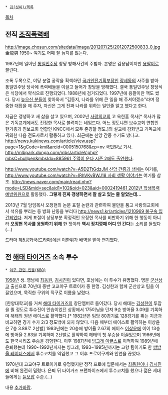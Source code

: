  * [[김(성씨)/목록]]

[[목차]]
== 전직 [[조직폭력배]] ==
http://image.chosun.com/sitedata/image/201207/25/2012072500833_0.jpg
金龍男 1950~ 여기도 어째 잘 늙지를 않는다.

1987년에 일어난 [[통일민주당]] 창당 방해사건의 주범자. 본명은 김용남이지만 [[용팔이]]로 불린다.

조폭 두목으로, 야당 분열 공작을 획책하던 [[국가안전기획부]]장인 [[장세동]]의 사주를 받아 통일민주당 당사에 폭력배들을 이끌고 들어가 창당을 방해했다. 결국 통일민주당 창당식은 식당에서 약식으로 진행되었다. 1988년에 검거되었다. 1997년에 용팔이란 책도 썼다. 당시 [[높으신 분들]]이 찾아와서 "김동지, 나라를 위해 큰 일을 해 주셔야겠소"라며 정중한 대접을 해 주자, 자신은 그게 진짜 나라를 위하는 일인줄 알고 했다고 한다.

지금은 갱생하고 새 삶을 살고 있으며, 2002년 [[사랑의교회]] 고 옥한흠 목사[* 목사가 많은 기독교계에서도 진정한 목사로 불려지는 네임드다. 어느 정도냐면 보수교회 연합인 한기총과 진보교회 연합인 KNCC에서 모두 존경할 정도.]의 설교에 감화받고 기독교에 귀의한 다음 전도사로서 활동하고 있다. 최근에는 신앙 간증 수기도 냈다고. [[http://news.kukinews.com/article/view.asp?page=1&gCode=kmi&arcid=0005150768&cp=nv 국민일보 기사]]. [[http://mlbpark.donga.com/mbs/articleV.php?mbsC=bullpen&mbsIdx=885961 주먹이 운다 시즌 2에도 출연]]했다.

[[http://www.youtube.com/watch?v=A5D2TtGdzJM 신앙 간증과 생애]]는 여기를, [[http://www.youtube.com/watch?v=lRhVKvBWJ18 사회 생활 이야기]]는 여기를 참조. [[http://news.naver.com/main/read.nhn?mode=LSD&mid=sec&sid1=102&oid=023&aid=0002419461 2012년 학생폭력예방위원]]으로 활동했다. '''그렇게 진짜 갱생하면서 잘 살고 있는 줄 알았는데...'''

2013년 7월 담임목사 오정현의 논문 표절 논란과 관련하여 불만을 품고 사랑의교회에서 석유를 뿌리는 등 방화 난동을 부리다 [[http://news1.kr/articles/1210969  불구속 입건]]되었다. 저게 표절이 상당부분 확정적인 오정현 목사를 비판하기 위해 한 행동이 아니라 '''오정현 목사를 응원하기 위해''' 한 짓이라 '''역시 정치깡패 어디 안 간다'''는 소리를 들었다(...)

드라마 [[제5공화국(드라마)]]에선 이한위가 배역을 맡아 연기했다.
== 전 [[해태 타이거즈]] 소속 투수 ==
 * [[야구 관련 인물(KBO)]]

[[1958년]] 생. 영남에 [[최동원]], [[김시진]]이 있다면, 호남에는 이 투수가 유명했다. 명문 [[군산상업고등학교 야구부|군산상고]] 출신으로 70년대 중반 고교야구 트로이카 중 한명. 김성한과 함께 군산상고 팀을 이끌었으며, 묵직한 구위의 직구로 이름을 날렸다. 

[한양대학교]를 거쳐 [[해태 타이거즈]]의 창단멤버로 들어갔다. 당시 해태는 [[김성한]]이 투잡을 뛸 정도로 투수진이 안습이었던 상황에서 175이닝을 던져 9승 방어율 3.09를 기록하며 해태의 원년 에이스로 활약했다.[* 1982년은 팀당 80경기로 128경기를 뛰는 지금과 비교하면 경기 수가 2/3 정도밖에 되지 않았다. 다음 해부터 에이스로 활약하는 이상윤은 7승 3.88로 2선발] 1983년에는 20승에 방어율 2.67의 에이스 [[이상윤]]에 이어 13승에 방어율 2.83을 기록하며 2선발로 활약하여 해태의 첫 우승을 이끌었으며 1986년에도 한국시리즈 우승을 경험한다. 이후 1987년에 [[빙그레 이글스]]로 이적하여 1989년에 은퇴했는데 1990~1992년까지는 빙그레, 1993~1995년까지는 고향 팀이기도 한 [[쌍방울 레이더스]]에서 투수코치를 역임했고 그 이후 프로야구계와 인연을 끊었다.

1970년대 고교야구 트로이카로 유명했지만 정작 프로에 입문해서는 [[최동원]]이나 [[김시진]]에 비해 완전히 밀렸다. 은퇴 뒤 타이거즈 프랜차이즈에서 투수코치를 했으나 젊은 세대들에게는 [[듣보잡]] 수준.(...)

내용 [[추가바람]].
